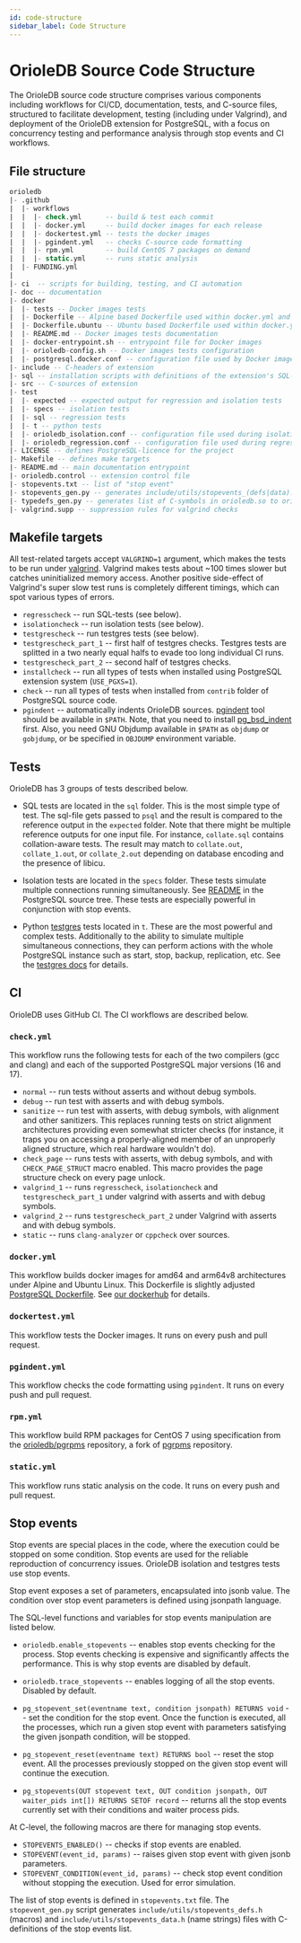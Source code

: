 ```yaml
---
id: code-structure
sidebar_label: Code Structure
---
```


# OrioleDB Source Code Structure

The OrioleDB source code structure comprises various components including workflows for CI/CD, documentation, tests, and C-source files, structured to facilitate development, testing (including under Valgrind), and deployment of the OrioleDB extension for PostgreSQL, with a focus on concurrency testing and performance analysis through stop events and CI workflows.

## File structure

```sql
orioledb
|- .github
|  |- workflows
|  |  |- check.yml      -- build & test each commit
|  |  |- docker.yml     -- build docker images for each release
|  |  |- dockertest.yml -- tests the docker images
|  |  |- pgindent.yml   -- checks C-source code formatting
|  |  |- rpm.yml        -- build CentOS 7 packages on demand
|  |  |- static.yml     -- runs static analysis
|  |- FUNDING.yml
|
|- ci  -- scripts for building, testing, and CI automation
|- doc -- documentation
|- docker
|  |- tests -- Docker images tests
|  |- Dockerfile -- Alpine based Dockerfile used within docker.yml and dockertest.yml workflows
|  |- Dockerfile.ubuntu -- Ubuntu based Dockerfile used within docker.yml and dockertest.yml workflows
|  |- README.md -- Docker images tests documentation
|  |- docker-entrypoint.sh -- entrypoint file for Docker images
|  |- orioledb-config.sh -- Docker images tests configuration
|  |- postgresql.docker.conf -- configuration file used by Docker images
|- include -- C-headers of extension
|- sql -- installation scripts with definitions of the extension's SQL-level objects
|- src -- C-sources of extension
|- test
|  |- expected -- expected output for regression and isolation tests
|  |- specs -- isolation tests
|  |- sql -- regression tests
|  |- t -- python tests
|  |- orioledb_isolation.conf -- configuration file used during isolation tests
|  |- orioledb_regression.conf -- configuration file used during regression tests
|- LICENSE -- defines PostgreSQL-licence for the project
|- Makefile -- defines make targets
|- README.md -- main documentation entrypoint
|- orioledb.control -- extension control file
|- stopevents.txt -- list of "stop event"
|- stopevents_gen.py -- generates include/utils/stopevents_(defs|data).h from stopevents.txt
|- typedefs_gen.py -- generates list of C-symbols in orioledb.so to orioledb.typedefs
|- valgrind.supp -- suppression rules for valgrind checks

```

## Makefile targets

All test-related targets accept `VALGRIND=1` argument, which makes the tests to
be run under [valgrind](https://valgrind.org/). Valgrind makes tests about ~100
times slower but catches uninitialized memory access. Another positive
side-effect of Valgrind's super slow test runs is completely different timings,
which can spot various types of errors.

- `regresscheck` -- run SQL-tests (see below).
- `isolationcheck` -- run isolation tests (see below).
- `testgrescheck` -- run testgres tests (see below).
- `testgrescheck_part_1` -- first half of testgres checks. Testgres tests are
  splitted in a two nearly equal halfs to evade
  too long individual CI runs.
- `testgrescheck_part_2` -- second half of testgres checks.
- `installcheck` -- run all types of tests when installed using PostgreSQL
  extension system (`USE_PGXS=1`).
- `check` -- run all types of tests when installed from `contrib` folder of
  PostgreSQL source code.
- `pgindent` -- automatically indents OrioleDB sources.
  [pgindent](https://github.com/postgres/postgres/blob/master/src/tools/pgindent/pgindent)
  tool should be available in `$PATH`. Note, that you need to install
  [pg_bsd_indent](https://git.postgresql.org/gitweb/?p=pg_bsd_indent.git;a=summary)
  first. Also, you need GNU Objdump available in `$PATH` as `objdump` or
  `gobjdump`, or be specified in `OBJDUMP` environment variable.

## Tests

OrioleDB has 3 groups of tests described below.

- SQL tests are located in the `sql` folder. This is the most simple type of
  test. The sql-file gets passed to `psql` and the result is compared to
  the reference output in the `expected` folder. Note that there might be
  multiple reference outputs for one input file. For instance, `collate.sql`
  contains collation-aware tests. The result may match to `collate.out`,
  `collate_1.out`, or `collate_2.out` depending on database encoding and the
  presence of libicu.

- Isolation tests are located in the `specs` folder. These tests simulate
  multiple connections running simultaneously. See
  [README](https://github.com/postgres/postgres/blob/master/src/test/isolation/README)
  in the PostgreSQL source tree. These tests are especially powerful in
  conjunction with stop events.

- Python [testgres](https://pypi.org/project/testgres/) tests located in `t`.
  These are the most powerful and complex tests. Additionally to the ability
  to simulate multiple simultaneous connections, they can perform actions with
  the whole PostgreSQL instance such as start, stop, backup, replication, etc.
  See the [testgres docs](https://postgrespro.github.io/testgres/) for details.

## CI

OrioleDB uses GitHub CI. The CI workflows are described below.

### `check.yml`

This workflow runs the following tests for each of the two compilers (gcc and
clang) and each of the supported PostgreSQL major versions (16 and 17).

- `normal` -- run tests without asserts and without debug symbols.
- `debug` -- run test with asserts and with debug symbols.
- `sanitize` -- run test with asserts, with debug symbols, with alignment
  and other sanitizers. This replaces running tests on strict alignment
  architectures providing even somewhat stricter checks
  (for instance, it traps you on accessing a properly-aligned
  member of an unproperly aligned structure, which real hardware
  wouldn't do).
- `check_page` -- runs tests with asserts, with debug symbols, and with
  `CHECK_PAGE_STRUCT` macro enabled. This macro provides
  the page structure check on every page unlock.
- `valgrind_1` -- runs `regresscheck`, `isolationcheck` and
  `testgrescheck_part_1` under valgrind with asserts and
  with debug symbols.
- `valgrind_2` -- runs `testgrescheck_part_2` under Valgrind with asserts and
  with debug symbols.
- `static` -- runs `clang-analyzer` or `cppcheck` over sources.

### `docker.yml`

This workflow builds docker images for amd64 and arm64v8 architectures under
Alpine and Ubuntu Linux. This Dockerfile is slightly adjusted
[PostgreSQL Dockerfile](https://github.com/docker-library/postgres).
See [our dockerhub](https://hub.docker.com/r/orioledb/orioledb) for details.

### `dockertest.yml`

This workflow tests the Docker images. It runs on every push and pull request.

### `pgindent.yml`

This workflow checks the code formatting using `pgindent`. It runs on every push and pull request.

### `rpm.yml`

This workflow build RPM packages for CentOS 7 using specification from the
[orioledb/pgrpms](https://github.com/orioledb/pgrpms) repository, a fork
of [pgrpms](https://git.postgresql.org/gitweb/?p=pgrpms.git;a=summary)
repository.

### `static.yml`

This workflow runs static analysis on the code. It runs on every push and pull request.

## Stop events

Stop events are special places in the code, where the execution could be stopped
on some condition. Stop events are used for the reliable reproduction of
concurrency issues. OrioleDB isolation and testgres tests use stop events.

Stop event exposes a set of parameters, encapsulated into jsonb value. The
condition over stop event parameters is defined using jsonpath
language.

The SQL-level functions and variables for stop events manipulation are listed
below.

- `orioledb.enable_stopevents` -- enables stop events checking for the process.
  Stop events checking is expensive and significantly affects the performance.
  This is why stop events are disabled by default.

- `orioledb.trace_stopevents` -- enables logging of all the stop events.
  Disabled by default.

- `pg_stopevent_set(eventname text, condition jsonpath) RETURNS void` --
  set the condition for the stop event. Once the function is executed, all
  the processes, which run a given stop event with parameters satisfying
  the given jsonpath condition, will be stopped.

- `pg_stopevent_reset(eventname text) RETURNS bool` --
  reset the stop event. All the processes previously stopped on the given
  stop event will continue the execution.

- `pg_stopevents(OUT stopevent text, OUT condition jsonpath, OUT waiter_pids int[]) RETURNS SETOF record` --
  returns all the stop events currently set with their conditions and
  waiter process pids.

At C-level, the following macros are there for managing stop events.

- `STOPEVENTS_ENABLED()` -- checks if stop events are enabled.
- `STOPEVENT(event_id, params)` -- raises given stop event with given jsonb
  parameters.
- `STOPEVENT_CONDITION(event_id, params)` -- check stop event condition without
  stopping the execution. Used for
  error simulation.

The list of stop events is defined in `stopevents.txt` file. The
`stopevent_gen.py` script generates `include/utils/stopevents_defs.h` (macros)
and `include/utils/stopevents_data.h` (name strings) files with C-definitions
of the stop events list.

